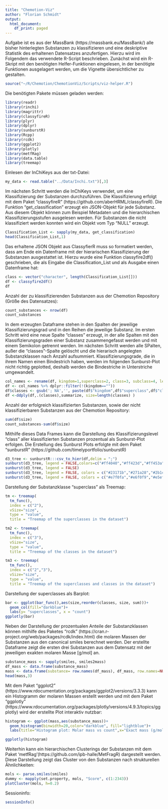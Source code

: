 ```yaml
---
title: "Chemotion-Viz"
author: "Florian Schmidt"
output:
  html_document:
    df_print: paged
---
```

Aufgabe ist es aus der MassBank (https://massbank.eu/MassBank/) alle bisher hinterlegten Substanzen zu klassifizieren und eine deskriptive Statistik des erhaltenen Datensatzes anzufertigen. Hierzu wird im Folgendem das verwendete R-Script beschrieben.
Zunächst wird ein R-Skript mit den benötigten Helfer-Funktionen eingelesen, in der benötigte Funktionen ausgelagert werden, um die Vignette übersichtlicher zu gestalten. 
```r
source("~/R/Chemotion/ChemotionViz/Scripts/viz-helper.R")
```

Die benötigten Pakete müssen geladen werden:
```r
library(readr)
library(rinchi)
library(magrittr)
library(classyfireR)
library(plyr)
library(dplyr)
library(sunburstR)
library(Rcpp)
library(rcdk)
library(ggplot2)
library(plotly)
library(metfRag)
library(data.table)
library(treemap)
```

Einlesen der InChiKeys aus der txt-Datei:
```r
my_data <- read.table("../Data/Inchi.txt")[,3]
```

Im nächsten Schritt werden die InChiKeys verwendet, um eine Klassifizierung der Substanzen durchzuführen. Die Klassifizierung erfolgt mit dem Paket "classyfireR" (https://github.com/aberHRML/classyfireR). Die Funktion "get_classification" erzeugt ein JSON-Objekt für jede Substanz. Aus diesem Objekt können zum Beispiel Metadaten und die hierarchischen Klassifizierungsstufen ausgelesen werden. Für Substanzen die nicht klassifiziert werden konnten wird ein Objekt vom Typ "NULL" erzeugt.
```r
Classification_List <- sapply(my_data, get_classification)
head(Classification_List,1)
```

Das erhaltene JSON Objekt aus ClassyfierR muss so formatiert werden, dass am Ende ein Datenframe mit der hierarischen Klassifizierung der Substanzen ausgestattet ist. Hierzu wurde eine Funktion classyfire2df() geschrieben, die als Eingabe die Classification_List und als Ausgabe einen Datenframe hat:
```r
class <- vector("character", length(Classification_List[]))
df <- classyfire2df()
df
```


Anzahl der zu klassifizierenden Substanzen aus der Chemotion Repository (Größe des Datensatzes):
```r
count_substances <- nrow(df)
count_substances
```

In dem erzeugten Dataframe stehen in den Spalten der jeweilige Klassifizierungsgrad und in den Reihen die jeweilige Substanz. Im ersten Schritt wird eine neue Spalte "classes" erzeugt, in der alle Spalten mit den Klassifizierungsgraden einer Substanz zusammengefasst werden und mit einem Semikolon getrennt werden. Im nächsten Schritt werden alle SPalten, außer die "classes"-Spalte gelöscht und die hierarisch angelegten Substanzklassen nach Anzahl aufsummiert. Klassifizierungsgrade, die in ihrem Namen einen Bindestrich haben, werden im folgenden Sunburst-Plot nicht richtig geplotted, deshalb werden die Bindestriche in Unterstriche umgewandelt.
```r
col_names <- rename(df, kingdom=1,superclass=2, class=3, subclass=4, level5=5,level6=6, level7=7,level8=8, level9=9,level10=10)
df <- col_names %>% dplyr::filter(!(kingdom==""))
df$classes <- gsub('; NA','', paste(df$"kingdom",df$"superclass",df$"class", df$"subclass", df$"level5", df$"level6", df$"level7",df$"level8" ,df$"level9",df$"level10", sep = "; "))
df <-ddply(df,.(classes),summarize, size=length(classes) )
```

Anzahl der erfolgreich klassifizierten Substanzen, sowie der nicht klassifizierbaren Substanzen aus der Chemotion Repository:
```r
sum(df$size)
count_substances-sum(df$size)
```

Mithilfe dieses Data Frames kann die Darstellung des Klassifizierungslevel "class" aller klassifizierten Substanzen prozentual als Sunburst-Plot erfolgen. Die Erstellung des Sunburst Plots erfolgte mit dem Paket "sunburstR" (https://github.com/timelyportfolio/sunburstR)
```r
d3_tree <- sunburstR:::csv_to_hier(df,delim = ";")
sunburst(d3_tree, legend = FALSE,colors=c("#ff4040","#ff423d","#ff453a","#ff4838","#fe4b35","#fe4e33","#fe5130","#fd542e","#fd572b","#fc5a29","#fb5d27","#fa6025","#f96322","#f96620","#f7691e","#f66c1c","#f56f1a","#f47218","#f37517","#f17815","#f07c13","#ee7f11","#ed8210","#eb850e","#e9880d","#e88b0c","#e68e0a","#e49209","#e29508","#e09807","#de9b06","#dc9e05","#d9a104","#d7a403","#d5a703","#d2aa02","#d0ad02","#ceb001","#cbb301","#c9b600","#c6b800","#c3bb00","#c1be00","#bec100","#bbc300","#b8c600","#b6c900","#b3cb01","#b0ce01","#add002","#aad202","#a7d503","#a4d703","#a1d904","#9edc05","#9bde06","#98e007","#95e208","#92e409","#8ee60a","#8be80c","#88e90d","#85eb0e","#82ed10","#7fee11","#7cf013","#78f115","#75f317","#72f418","#6ff51a","#6cf61c","#69f71e","#66f920","#63f922","#60fa25","#5dfb27","#5afc29","#57fd2b","#54fd2e","#51fe30","#4efe33","#4bfe35","#48ff38","#45ff3a","#42ff3d","#40ff40","#3dff42","#3aff45","#38ff48","#35fe4b","#33fe4e","#30fe51","#2efd54","#2bfd57","#29fc5a","#27fb5d","#25fa60","#22f963","#20f966","#1ef769","#1cf66c","#1af56f","#18f472","#17f375","#15f178","#13f07c","#11ee7f","#10ed82","#0eeb85","#0de988","#0ce88b","#0ae68e","#09e492","#08e295","#07e098","#06de9b","#05dc9e","#04d9a1","#03d7a4","#03d5a7","#02d2aa","#02d0ad","#01ceb0","#01cbb3","#00c9b6","#00c6b8","#00c3bb","#00c1be","#00bec1","#00bbc3","#00b8c6","#00b6c9","#01b3cb","#01b0ce","#02add0","#02aad2","#03a7d5","#03a4d7","#04a1d9","#059edc","#069bde","#0798e0","#0895e2","#0992e4","#0a8ee6","#0c8be8","#0d88e9","#0e85eb","#1082ed","#117fee","#137cf0","#1578f1","#1775f3","#1872f4","#1a6ff5","#1c6cf6","#1e69f7","#2066f9","#2263f9","#2560fa","#275dfb","#295afc","#2b57fd","#2e54fd","#3051fe","#334efe","#354bfe","#3848ff","#3a45ff","#3d42ff","#4040ff","#423dff","#453aff","#4838ff","#4b35fe","#4e33fe","#5130fe","#542efd","#572bfd","#5a29fc","#5d27fb","#6025fa","#6322f9","#6620f9","#691ef7","#6c1cf6","#6f1af5","#7218f4","#7517f3","#7815f1","#7c13f0","#7f11ee","#8210ed","#850eeb","#880de9","#8b0ce8","#8e0ae6","#9209e4","#9508e2","#9807e0","#9b06de","#9e05dc","#a104d9","#a403d7","#a703d5","#aa02d2","#ad02d0","#b001ce","#b301cb","#b600c9","#b800c6","#bb00c3","#be00c1","#c100be","#c300bb","#c600b8","#c900b6","#cb01b3","#ce01b0","#d002ad","#d202aa","#d503a7","#d703a4","#d904a1","#dc059e","#de069b","#e00798","#e20895","#e40992","#e60a8e","#e80c8b","#e90d88","#eb0e85","#ed1082","#ee117f","#f0137c","#f11578","#f31775","#f41872","#f51a6f","#f61c6c","#f71e69","#f92066","#f92263","#fa2560","#fb275d","#fc295a","#fd2b57","#fd2e54","#fe3051","#fe334e","#fe354b","#ff3848","#ff3a45","#ff3d42","#ff4040"))
sunburst(d3_tree, legend = FALSE)
sunburst(d3_tree, legend = FALSE, colors = c("#23171b","#271a28","#2b1c33","#2f1e3f","#32204a","#362354","#39255f","#3b2768","#3e2a72","#402c7b","#422f83","#44318b","#453493","#46369b","#4839a2","#493ca8","#493eaf","#4a41b5","#4a44bb","#4b46c0","#4b49c5","#4b4cca","#4b4ecf","#4b51d3","#4a54d7","#4a56db","#4959de","#495ce2","#485fe5","#4761e7","#4664ea","#4567ec","#446aee","#446df0","#426ff2","#4172f3","#4075f5","#3f78f6","#3e7af7","#3d7df7","#3c80f8","#3a83f9","#3985f9","#3888f9","#378bf9","#368df9","#3590f8","#3393f8","#3295f7","#3198f7","#309bf6","#2f9df5","#2ea0f4","#2da2f3","#2ca5f1","#2ba7f0","#2aaaef","#2aaced","#29afec","#28b1ea","#28b4e8","#27b6e6","#27b8e5","#26bbe3","#26bde1","#26bfdf","#25c1dc","#25c3da","#25c6d8","#25c8d6","#25cad3","#25ccd1","#25cecf","#26d0cc","#26d2ca","#26d4c8","#27d6c5","#27d8c3","#28d9c0","#29dbbe","#29ddbb","#2adfb8","#2be0b6","#2ce2b3","#2de3b1","#2ee5ae","#30e6ac","#31e8a9","#32e9a6","#34eba4","#35eca1","#37ed9f","#39ef9c","#3af09a","#3cf197","#3ef295","#40f392","#42f490","#44f58d","#46f68b","#48f788","#4af786","#4df884","#4ff981","#51fa7f","#54fa7d","#56fb7a","#59fb78","#5cfc76","#5efc74","#61fd71","#64fd6f","#66fd6d","#69fd6b","#6cfd69","#6ffe67","#72fe65","#75fe63","#78fe61","#7bfe5f","#7efd5d","#81fd5c","#84fd5a","#87fd58","#8afc56","#8dfc55","#90fb53","#93fb51","#96fa50","#99fa4e","#9cf94d","#9ff84b","#a2f84a","#a6f748","#a9f647","#acf546","#aff444","#b2f343","#b5f242","#b8f141","#bbf03f","#beef3e","#c1ed3d","#c3ec3c","#c6eb3b","#c9e93a","#cce839","#cfe738","#d1e537","#d4e336","#d7e235","#d9e034","#dcdf33","#dedd32","#e0db32","#e3d931","#e5d730","#e7d52f","#e9d42f","#ecd22e","#eed02d","#f0ce2c","#f1cb2c","#f3c92b","#f5c72b","#f7c52a","#f8c329","#fac029","#fbbe28","#fdbc28","#feb927","#ffb727","#ffb526","#ffb226","#ffb025","#ffad25","#ffab24","#ffa824","#ffa623","#ffa323","#ffa022","#ff9e22","#ff9b21","#ff9921","#ff9621","#ff9320","#ff9020","#ff8e1f","#ff8b1f","#ff881e","#ff851e","#ff831d","#ff801d","#ff7d1d","#ff7a1c","#ff781c","#ff751b","#ff721b","#ff6f1a","#fd6c1a","#fc6a19","#fa6719","#f96418","#f76118","#f65f18","#f45c17","#f25916","#f05716","#ee5415","#ec5115","#ea4f14","#e84c14","#e64913","#e44713","#e24412","#df4212","#dd3f11","#da3d10","#d83a10","#d5380f","#d3360f","#d0330e","#ce310d","#cb2f0d","#c92d0c","#c62a0b","#c3280b","#c1260a","#be2409","#bb2309","#b92108","#b61f07","#b41d07","#b11b06","#af1a05","#ac1805","#aa1704","#a81604","#a51403","#a31302","#a11202","#9f1101","#9d1000","#9b0f00","#9a0e00","#980e00","#960d00","#950c00","#940c00","#930c00","#920c00","#910b00","#910c00","#900c00","#900c00","#900c00"))
sunburst(d3_tree, legend = FALSE, colors = c("#e7f0fa","#e6f0f9","#e5eff9","#e4eff9","#e3eef9","#e3eef8","#e2edf8","#e1edf8","#e0ecf8","#e0ecf7","#ddeaf7","#ddeaf6","#dce9f6","#dbe9f6","#dae8f6","#d9e8f5","#d9e7f5","#d8e7f5","#d7e6f5","#d6e6f4","#d6e5f4","#d5e5f4","#d2e3f3","#d2e3f3","#d1e2f3","#d0e2f2","#cfe1f2","#cee1f2","#cde0f1","#cce0f1","#ccdff1","#cbdff1","#cadef0","#c9def0","#c8ddf0","#c7ddef","#c6dcef","#c5dcef","#c4dbee","#c3dbee","#c2daee","#c1daed","#c0d9ed","#bfd9ec","#bed8ec","#bdd8ec","#bcd7eb","#bbd7eb","#b6d4e9","#b5d4e9","#b4d3e9","#b2d3e8","#b1d2e8","#b0d1e7","#afd1e7","#add0e7","#acd0e6","#abcfe6","#a9cfe5","#a8cee5","#a7cde5","#a5cde4","#a4cce4","#9ec9e2","#9dc9e2","#9cc8e1","#9ac7e1","#99c6e1","#97c6e0","#96c5e0","#94c4df","#93c3df","#91c3df","#90c2de","#8ec1de","#8dc0de","#8bc0dd","#8abfdd","#88bedc","#87bddc","#85bcdc","#84bbdb","#82bbdb","#81badb","#7fb9da","#7eb8da","#7cb7d9","#7bb6d9","#79b5d9","#78b5d8","#72b1d7","#70b0d6","#6fafd6","#6daed5","#6caed5","#6badd5","#69acd4","#68abd4","#66aad3","#65a9d3","#63a8d2","#62a7d2","#61a7d1","#5fa6d1","#5ea5d0","#5da4d0","#5ba3d0","#5aa2cf","#59a1cf","#57a0ce","#569fce","#559ecd","#549ecd","#529dcc","#519ccc","#509bcb","#4f9acb","#4d99ca","#4c98ca","#4b97c9","#4a96c9","#4895c8","#4794c8","#4693c7","#4592c7","#3f8ec4","#3e8dc3","#3d8cc3","#3c8bc2","#3b8ac2","#3a89c1","#3988c1","#3787c0","#3686c0","#3585bf","#3484bf","#3383be","#3282bd","#3181bd","#3080bc","#2f7fbc","#2e7ebb","#2d7dbb","#2878b8","#2777b7","#2676b6","#2574b6","#2473b5","#2372b4","#2371b4","#2270b3","#216fb3","#206eb2","#1f6db1","#1e6cb0","#1d6bb0","#1c6aaf","#1c69ae","#1b68ae","#1a67ad","#1966ac","#1865ab","#1864aa","#1763aa","#1662a9","#1561a8","#1560a7","#145fa6","#135ea5","#135da4","#125ca4","#115ba3","#115aa2","#1059a1","#1058a0","#0f579f","#0e569e","#0e559d","#0e549c","#0d539a","#0d5299","#0b4d93","#0b4c92","#0a4b91","#0a4a90","#0a498e","#0a488d","#09478c","#09468a","#094589","#094487","#094386","#094285","#094183","#084082","#083e80","#083d7f","#083c7d","#083b7c","#083a7a","#083979","#083877","#083776","#083674","#083573"))
```

Darstellung der Substanzklasse "superclass" als Treemap:
```r
tm <- treemap(
  tm_func(),
  index = c("2"),
  vSize="size",
  type = "value",
  title = "Treemap of the superclasses in the dataset")

tm2 <- treemap(
  tm_func(),
  index = c("3"),
  vSize="size",
  type = "value",
  title = "Treemap of the classes in the dataset")

tm3 <- treemap(
  tm_func(),
  index = c("2","3"),
  vSize="size",
  type = "value",
  title = "Treemap of the superclasses and classes in the dataset")
```

Darstellung der superclasses als Barplot:
```r
bar <- ggplot(bar_func(),aes(size,reorder(classes, size, sum)))+
  geom_col(fill="darkblue")+
  labs(y= "superclasses", x = "count")
ggplotly(bar)
```


Neben der Darstellung der prozentualen Anteile der Substanzklassen können mithilfe des Paketes "rcdk" (https://cran.r-project.org/web/packages/rcdk/index.html) die molaren Massen der Substanzen aus den canonical smiles berechnet werden. Der erstellte Dataframe zeigt die ersten drei Substanzen aus dem Datensatz mit der jeweiligen exakten molaren Masse [g/mol] an.
```r
substance_mass <- sapply(smiles, smiles2mass)
df_mass <- data.frame(substance_mass)
mass <- data.frame(substance= row.names(df_mass), df_mass, row.names=NULL)
head(mass,3)
```

Mit dem Paket "ggplot2" (https://www.rdocumentation.org/packages/ggplot2/versions/3.3.3) kann ein Histogramm der molaren Massen erstellt werden und mit dem Paket "ggplotly" (https://www.rdocumentation.org/packages/plotly/versions/4.9.3/topics/ggplotly) wird der erstellte Plot interaktiv nutzbar:
```r
histogram <- ggplot(mass,aes(substance_mass))+
  geom_histogram(binwidth=20,color="darkblue", fill="lightblue")+
  labs(title="Histogram plot: Molar mass vs count",x="Exact mass (g/mol)", y = "Count")

ggplotly(histogram)
```

Weiterhin kann ein hierarchischen Clusterings der Substanzen mit dem Paket 'metfRag'(https://github.com/ipb-halle/MetFragR) dargestellt werden. Diese Darstellung zeigt das Cluster von den Substanzen nach strukturellen Ähnlichkeiten:
```r
mols <- parse.smiles(smiles)
dummy <- mapply(set.property, mols, "Score", c(1:2343))
plotCluster(mols, h=0.2)
```

Sessioninfo:
```r
sessionInfo()
```

